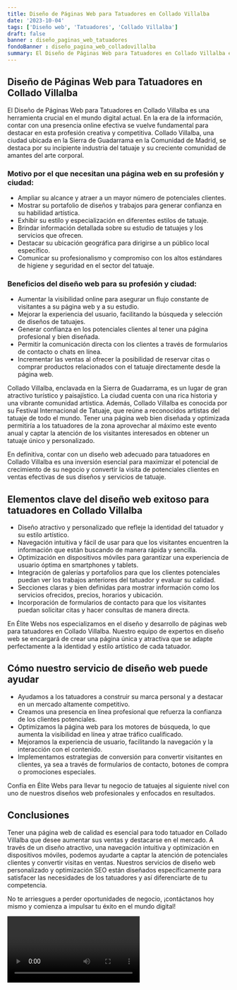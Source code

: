 ```yaml
---
title: Diseño de Páginas Web para Tatuadores en Collado Villalba
date: '2023-10-04'
tags: ['Diseño web', 'Tatuadores', 'Collado Villalba']
draft: false
banner : diseño_paginas_web_tatuadores
fondoBanner : diseño_pagina_web_colladovillalba
summary: El Diseño de Páginas Web para Tatuadores en Collado Villalba es una herramienta crucial en el mundo digital actual. En la era de la información, contar con una presencia online efectiva se vuelve fundamental para destacar en esta profesión creativa y competitiva. Collado Villalba, una ciudad ubicada en la Sierra de Guadarrama en la Comunidad de Madrid, se destaca por su incipiente industria del tatuaje y su creciente comunidad de amantes del arte corporal.
---
```


## Diseño de Páginas Web para Tatuadores en Collado Villalba

El Diseño de Páginas Web para Tatuadores en Collado Villalba es una herramienta crucial en el mundo digital actual. En la era de la información, contar con una presencia online efectiva se vuelve fundamental para destacar en esta profesión creativa y competitiva. Collado Villalba, una ciudad ubicada en la Sierra de Guadarrama en la Comunidad de Madrid, se destaca por su incipiente industria del tatuaje y su creciente comunidad de amantes del arte corporal.

### Motivo por el que necesitan una página web en su profesión y ciudad:

- Ampliar su alcance y atraer a un mayor número de potenciales clientes.
- Mostrar su portafolio de diseños y trabajos para generar confianza en su habilidad artística.
- Exhibir su estilo y especialización en diferentes estilos de tatuaje.
- Brindar información detallada sobre su estudio de tatuajes y los servicios que ofrecen.
- Destacar su ubicación geográfica para dirigirse a un público local específico.
- Comunicar su profesionalismo y compromiso con los altos estándares de higiene y seguridad en el sector del tatuaje.

### Beneficios del diseño web para su profesión y ciudad:

- Aumentar la visibilidad online para asegurar un flujo constante de visitantes a su página web y a su estudio.
- Mejorar la experiencia del usuario, facilitando la búsqueda y selección de diseños de tatuajes.
- Generar confianza en los potenciales clientes al tener una página profesional y bien diseñada.
- Permitir la comunicación directa con los clientes a través de formularios de contacto o chats en línea.
- Incrementar las ventas al ofrecer la posibilidad de reservar citas o comprar productos relacionados con el tatuaje directamente desde la página web.

Collado Villalba, enclavada en la Sierra de Guadarrama, es un lugar de gran atractivo turístico y paisajístico. La ciudad cuenta con una rica historia y una vibrante comunidad artística. Además, Collado Villalba es conocida por su Festival Internacional de Tatuaje, que reúne a reconocidos artistas del tatuaje de todo el mundo. Tener una página web bien diseñada y optimizada permitiría a los tatuadores de la zona aprovechar al máximo este evento anual y captar la atención de los visitantes interesados en obtener un tatuaje único y personalizado.

En definitiva, contar con un diseño web adecuado para tatuadores en Collado Villalba es una inversión esencial para maximizar el potencial de crecimiento de su negocio y convertir la visita de potenciales clientes en ventas efectivas de sus diseños y servicios de tatuaje.

<GifSeo />

<Cta />

## Elementos clave del diseño web exitoso para tatuadores en Collado Villalba

- Diseño atractivo y personalizado que refleje la identidad del tatuador y su estilo artístico.
- Navegación intuitiva y fácil de usar para que los visitantes encuentren la información que están buscando de manera rápida y sencilla.
- Optimización en dispositivos móviles para garantizar una experiencia de usuario óptima en smartphones y tablets.
- Integración de galerías y portafolios para que los clientes potenciales puedan ver los trabajos anteriores del tatuador y evaluar su calidad.
- Secciones claras y bien definidas para mostrar información como los servicios ofrecidos, precios, horarios y ubicación.
- Incorporación de formularios de contacto para que los visitantes puedan solicitar citas y hacer consultas de manera directa.

En Élite Webs nos especializamos en el diseño y desarrollo de páginas web para tatuadores en Collado Villalba. Nuestro equipo de expertos en diseño web se encargará de crear una página única y atractiva que se adapte perfectamente a la identidad y estilo artístico de cada tatuador.

## Cómo nuestro servicio de diseño web puede ayudar
 
- Ayudamos a los tatuadores a construir su marca personal y a destacar en un mercado altamente competitivo.
- Creamos una presencia en línea profesional que refuerza la confianza de los clientes potenciales.
- Optimizamos la página web para los motores de búsqueda, lo que aumenta la visibilidad en línea y atrae tráfico cualificado.
- Mejoramos la experiencia de usuario, facilitando la navegación y la interacción con el contenido.
- Implementamos estrategias de conversión para convertir visitantes en clientes, ya sea a través de formularios de contacto, botones de compra o promociones especiales.

Confía en Élite Webs para llevar tu negocio de tatuajes al siguiente nivel con uno de nuestros diseños web profesionales y enfocados en resultados.

## Conclusiones

Tener una página web de calidad es esencial para todo tatuador en Collado Villalba que desee aumentar sus ventas y destacarse en el mercado. A través de un diseño atractivo, una navegación intuitiva y optimización en dispositivos móviles, podemos ayudarte a captar la atención de potenciales clientes y convertir visitas en ventas. Nuestros servicios de diseño web personalizado y optimización SEO están diseñados específicamente para satisfacer las necesidades de los tatuadores y así diferenciarte de tu competencia.

No te arriesgues a perder oportunidades de negocio, ¡contáctanos hoy mismo y comienza a impulsar tu éxito en el mundo digital!

<Video />

<CtaBot job='Tatuadores' city='Collado Villalba'/>

<Gmaps query='Collado Villalba+españa+maps' />
